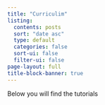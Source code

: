 ```yaml
---
title: "Curriculim"
listing:
  contents: posts
  sort: "date asc"
  type: default
  categories: false
  sort-ui: false
  filter-ui: false
page-layout: full
title-block-banner: true
---
```



Below you will find the tutorials 

